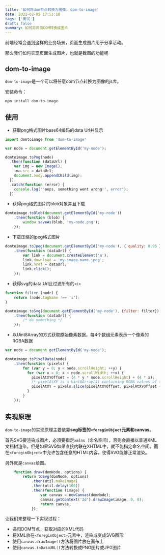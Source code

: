 ```yaml
---
title: '如何将dom节点转换为图像: dom-to-image'
date: 2021-02-05 17:53:18
tags: ['面试']
draft: false
summary: 如何将网页DOM转换成图片
---
```


前端经常会遇到这样的业务场景，页面生成图片用于分享活动。

那么我们如何实现页面生成图片，也就是截图的功能呢

## dom-to-image

`dom-to-image`是一个可以将任意dom节点转换为图像的js库。

安装命令：

`npm install dom-to-image`

## 使用

- 获取png格式图片base64编码的data Url并显示

``` js
import domtoimage from 'dom-to-image'

var node = document.getElementById('my-node');

domtoimage.toPng(node)
  .then(function (dataUrl) {
    var img = new Image();
    ima.src = dataUrl;
    document.body.appendChild(img);
  })
  .catch(function (error) {
    console.log(''oops, something went wrong!', error');
  })
```

- 获得png格式图片的blob对象并且下载

``` js
domtoimage.toBlob(document.getElementById('my-node'))
    .then(function (blob) {
        window.saveAs(blob, 'my-node.png');
    });
```

- 下载压缩的jpeg格式图片

``` js
domtoimage.toJpeg(document.getElementById('my-node'), { quality: 0.95 })
    .then(function (dataUrl) {
        var link = document.createElement('a');
        link.download = 'my-image-name.jpeg';
        link.href = dataUrl;
        link.click();
    });
```

- 获得svg的data Url且过滤所有的`<i>`

``` js
function filter (node) {
    return (node.tagName !== 'i');
}

domtoimage.toSvg(document.getElementById('my-node'), {filter: filter})
    .then(function (dataUrl) {
        /* do something */
    });
```

- 以Uint8Array的方式获取原始像素数据，每4个数组元素表示一个像素的RGBA数据

``` js
var node = document.getElementById('my-node');

domtoimage.toPixelData(node)
    .then(function (pixels) {
        for (var y = 0; y < node.scrollHeight; ++y) {
          for (var x = 0; x < node.scrollWidth; ++x) {
            pixelAtXYOffset = (4 * y * node.scrollHeight) + (4 * x);
            /* pixelAtXY is a Uint8Array[4] containing RGBA values of the pixel at (x, y) in the range 0..255 */
            pixelAtXY = pixels.slice(pixelAtXYOffset, pixelAtXYOffset + 4);
          }
        }
    });
```

## 实现原理

`dom-to-image`的实现原理主要依靠**svg标签的`<foreginObject`元素和canvas**。

首先SVG要渲染成图片，必须要指定`xmlns`（命名空间），否则会直接以普通XML文档树渲染。但是如果SVG如果直接内联在XHTML中，就不能指定命名空间。而在`<foreginObject>`中允许包含任意的HTML内容，使得SVG能够正常渲染。

另外就是`canvas`绘图。

``` js
    function draw(domNode, options) {
        return toSvg(domNode, options)
            .then(util.makeImage)
            .then(util.delay(100))
            .then(function (image) {
                var canvas = newCanvas(domNode);
                canvas.getContext('2d').drawImage(image, 0, 0);
                return canvas;
            });
```

让我们来整理一下实现过程：

- 递归DOM节点，获取对应的XML代码
- 将XML放在`<foreginObject>`元素中，渲染成变成SVG图形
- 使用`canvas.drawImage()`方法将图片放在画布上
- 使用`canvas.toDataURL()`方法转换成PNG图片或JPG图片

